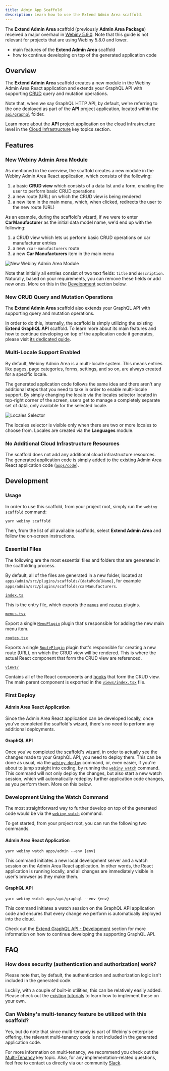 ```yaml
---
title: Admin App Scaffold
description: Learn how to use the Extend Admin Area scaffold.
---
```



<Alert type="info" title="Can I use this?">

The **Extend Admin Area** scaffold (previously **Admin Area Package**) received a major overhaul in [Webiny 5.9.0](/docs/{version}/release-notes/5.9.0/changelog). Note that this guide is not relevant for projects that are using Webiny 5.8.0 and lower.

</Alert>

<Alert type="success" title="What you'll learn">

- main features of the **Extend Admin Area** scaffold
- how to continue developing on top of the generated application code

</Alert>

## Overview

The **Extend Admin Area** scaffold creates a new module in the Webiny Admin Area React application and extends your GraphQL API with
supporting [CRUD](https://en.wikipedia.org/wiki/Create,_read,_update_and_delete) query and mutation operations.

Note that, when we say GraphQL HTTP API, by default, we're referring to the one deployed as part of the **API** project application, located within the [`api/graphql`](https://github.com/webiny/webiny-js/tree/v5.10.0/packages/cwp-template-aws/template/api/code/graphql) folder.

<Alert type="info">

Learn more about the **API** project application on the cloud infrastructure level in the [Cloud Infrastructure](/docs/architecture/introduction) key topics section.

</Alert>

## Features

### New Webiny Admin Area Module

As mentioned in the overview, the scaffold creates a new module in the Webiny Admin Area React application, which consists of the following:

1. a basic **CRUD view** which consists of a data list and a form, enabling the user to perform basic CRUD operations
2. a new route (URL) on which the CRUD view is being rendered
3. a new item in the main menu, which, when clicked, redirects the user to the new route (URL)

As an example, during the scaffold's wizard, if we were to enter **CarManufacturer** as the initial data model name, we'd end up with the following:

1. a CRUD view which lets us perform basic CRUD operations on car manufacturer entries
2. a new `/car-manufacturers` route
3. a new **Car Manufacturers** item in the main menu

![New Webiny Admin Area Module](./assets/scaffolding/scaffolds-admin-area.png)

<Alert type="info">

Note that initially all entries consist of two text fields: `title` and `description`. Naturally, based on your requirements, you can remove these fields or add new ones. More on this in the [Development](#development) section below.

</Alert>

### New CRUD Query and Mutation Operations

The **Extend Admin Area** scaffold also extends your GraphQL API with supporting query and mutation operations.

In order to do this, internally, the scaffold is simply utilizing the existing **Extend GraphQL API** scaffold. To learn more about its main features and how to continue developing on top of the application code it generates, please visit [its dedicated guide](/docs/{version}/core-development-concepts/scaffolding/extend-graphql-api).

### Multi-Locale Support Enabled

By default, Webiny Admin Area is a multi-locale system. This means entries like pages, page categories, forms, settings, and so on, are always created for a specific locale.

The generated application code follows the same idea and there aren't any additional steps that you need to take in order to enable multi-locale support. By simply changing the locale via the locales selector located in top-right corner of the screen, users get to manage a completely separate set of data, only available for the selected locale.

![Locales Selector](./assets/scaffolding/locales-selector.png)

<Alert type="info">

The locales selector is visible only when there are two or more locales to choose from. Locales are created via the **Languages** module.

</Alert>

### No Additional Cloud Infrastructure Resources

The scaffold does not add any additional cloud infrastructure resources. The generated application code is simply added to the existing Admin Area React application code ([`apps/code`](https://github.com/webiny/webiny-js/tree/v5.10.0/packages/cwp-template-aws/template/apps/admin/code)).

## Development

### Usage

In order to use this scaffold, from your project root, simply run the `webiny scaffold` command:

```bash
yarn webiny scaffold
```

Then, from the list of all available scaffolds, select **Extend Admin Area** and follow the on-screen instructions.

### Essential Files

The following are the most essential files and folders that are generated in the scaffolding process.

<Alert type="info">

By default, all of the files are generated in a new folder, located at `apps/admin/src/plugins/scaffolds/{dataModelName}`, for example `apps/admin/src/plugins/scaffolds/carManufacturers`.

</Alert>

[`index.ts`](https://github.com/webiny/webiny-js/blob/next/packages/cli-plugin-scaffold-admin-app-module/template/index.ts)

This is the entry file, which exports the [`menus`](https://github.com/webiny/webiny-js/blob/next/packages/cli-plugin-scaffold-admin-app-module/template/index.ts#L1) and [`routes`](https://github.com/webiny/webiny-js/blob/next/packages/cli-plugin-scaffold-admin-app-module/template/index.ts#L2) plugins.

[`menus.tsx`](https://github.com/webiny/webiny-js/blob/next/packages/cli-plugin-scaffold-admin-app-module/template/menus.tsx)

Export a single [`MenuPlugin`](https://github.com/webiny/webiny-js/blob/9e490409f0367c596f9ee112ad57c265c74ff8d6/packages/api-page-builder/src/plugins/MenuPlugin.ts#L20) plugin that's responsible for adding the new main menu item.

[`routes.tsx`](https://github.com/webiny/webiny-js/blob/next/packages/cli-plugin-scaffold-admin-app-module/template/routes.tsx)

Exports a single [`RoutePlugin`](https://github.com/webiny/webiny-js/blob/9e490409f0367c596f9ee112ad57c265c74ff8d6/packages/app/src/plugins/RoutePlugin.tsx#L8) plugin that's responsible for creating a new route (URL), on which the CRUD view will be rendered. This is where the actual React component that form the CRUD view are referenced.

[`views/`](https://github.com/webiny/webiny-js/tree/v5.10.0/packages/cli-plugin-scaffold-admin-app-module/template/views)

Contains all of the React components and [hooks](https://github.com/webiny/webiny-js/tree/v5.10.0/packages/cli-plugin-scaffold-admin-app-module/template/views/hooks) that form the CRUD view. The main parent component is exported in the [`views/index.tsx`](https://github.com/webiny/webiny-js/blob/v5.10.0/packages/cli-plugin-scaffold-admin-app-module/template/views/index.tsx#L10) file.

### First Deploy

#### Admin Area React Application

Since the Admin Area React application can be developed locally, once you've completed the scaffold's wizard, there's no need to perform any additional deployments.

#### GraphQL API

Once you've completed the scaffold's wizard, in order to actually see the changes made to your GraphQL API, you need to deploy them. This can be done as usual, via the [`webiny deploy`](/docs/{version}/core-development-concepts/basics/project-deployment) command, or, even easier, if you're about to jump straight into coding, by running the [`webiny watch`](/docs/{version}/core-development-concepts/basics/watch-command) command. This command will not only deploy the changes, but also start a new watch session, which will automatically redeploy further application code changes, as you perform them. More on this below.

### Development Using the Watch Command

The most straightforward way to further develop on top of the generated code would be via the [`webiny watch`](/docs/{version}/core-development-concepts/basics/watch-command) command.

To get started, from your project root, you can run the following two commands.

#### Admin Area React Application

```
yarn webiny watch apps/admin --env {env}
```

This command initiates a new local development server and a watch session on the Admin Area React application. In other words, the React application is running locally, and all changes are immediately visible in user's browser as they make them.

#### GraphQL API

```
yarn webiny watch apps/api/graphql --env {env}
```

This command initiates a watch session on the GraphQL API application code and ensures that every change we perform is automatically deployed into the cloud.

<Alert type="info">

Check out the [Extend GraphQL API - Development](#development) section for more information on how to continue developing the supporting GraphQL API.

</Alert>

## FAQ

### How does security (authentication and authorization) work?

Please note that, by default, the authentication and authorization logic isn't included in the generated code.

Luckily, with a couple of built-in utilities, this can be relatively easily added. Please check out the [existing tutorials](/docs/{version}/overview/features/security) to learn how to implement these on your own.

### Can Webiny's multi-tenancy feature be utilized with this scaffold?

Yes, but do note that since multi-tenancy is part of Webiny's enterprise offering, the relevant multi-tenancy code is not included in the generated application code.

For more information on multi-tenancy, we recommend you check out the [Multi-Tenancy](/docs/{version}/overview/features/multi-tenancy) key topic. Also, for any implementation-related questions, feel free to contact us directly via our community [Slack](https://www.webiny.com/slack).
